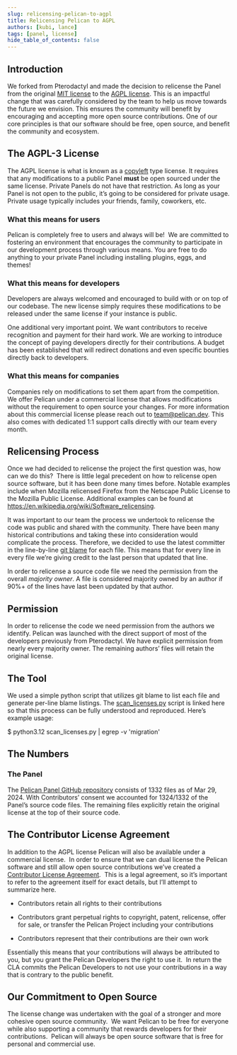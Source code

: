 ---
slug: relicensing-pelican-to-agpl
title: Relicensing Pelican to AGPL
authors: [kubi, lance]
tags: [panel, license]
hide_table_of_contents: false
---

## Introduction

We forked from Pterodactyl and made the decision to relicense the Panel from the original [MIT license](https://en.wikipedia.org/wiki/MIT_License) to the [AGPL license](https://www.gnu.org/licenses/agpl-3.0.en.html). This is an impactful change that was carefully considered by the team to help us move towards the future we envision. This ensures the community will benefit by encouraging and accepting more open source contributions. One of our core principles is that our software should be free, open source, and benefit the community and ecosystem.


## The AGPL-3 License

The AGPL license is what is known as a [copyleft](https://en.wikipedia.org/wiki/Copyleft) type license. It requires that any modifications to a public Panel **must** be open sourced under the same license. Private Panels do not have that restriction. As long as your Panel is not open to the public, it’s going to be considered for private usage. Private usage typically includes your friends, family, coworkers, etc.


### What this means for users

Pelican is completely free to users and always will be!  We are committed to fostering an environment that encourages the community to participate in our development process through various means. You are free to do anything to your private Panel including installing plugins, eggs, and themes!


### What this means for developers

Developers are always welcomed and encouraged to build with or on top of our codebase. The new license simply requires these modifications to be released under the same license if your instance is public.

One additional very important point. We want contributors to receive recognition and payment for their hard work. We are working to introduce the concept of paying developers directly for their contributions. A budget has been established that will redirect donations and even specific bounties directly back to developers.


### What this means for companies

Companies rely on modifications to set them apart from the competition. We offer Pelican under a commercial license that allows modifications without the requirement to open source your changes. For more information about this commercial license please reach out to team@pelican.dev. This also comes with dedicated 1:1 support calls directly with our team every month.


## Relicensing Process

Once we had decided to relicense the project the first question was, how can we do this?  There is little legal precedent on how to relicense open source software, but it has been done many times before. Notable examples include when Mozilla relicensed Firefox from the Netscape Public License to the Mozilla Public License. Additional examples can be found at https://en.wikipedia.org/wiki/Software_relicensing.

It was important to our team the process we undertook to relicense the code was public and shared with the community. There have been many historical contributions and taking these into consideration would complicate the process. Therefore, we decided to use the latest committer in the line-by-line [git blame](https://git-scm.com/docs/git-blame) for each file. This means that for every line in every file we’re giving credit to the last person that updated that line.

In order to relicense a source code file we need the permission from the overall _majority owner_. A file is considered majority owned by an author if 90%+ of the lines have last been updated by that author.


## Permission

In order to relicense the code we need permission from the authors we identify. Pelican was launched with the direct support of most of the developers previously from Pterodactyl. We have explicit permission from nearly every majority owner. The remaining authors’ files will retain the original license.


## The Tool

We used a simple python script that utilizes git blame to list each file and generate per-line blame listings. The [scan\_licenses.py](https://gist.github.com/iamkubi/42445857323a58bcd56fe8bc2d6c5aa1) script is linked here so that this process can be fully understood and reproduced. Here’s example usage:

$ python3.12 scan\_licenses.py | egrep -v 'migration'


## The Numbers

### The Panel

The [Pelican Panel GitHub repository](https://github.com/pelican-dev/panel) consists of 1332 files as of Mar 29, 2024. With Contributors’ consent we accounted for 1324/1332 of the Panel’s source code files. The remaining files explicitly retain the original license at the top of their source code.


## The Contributor License Agreement

In addition to the AGPL license Pelican will also be available under a commercial license.  In order to ensure that we can dual license the Pelican software and still allow open source contributions we’ve created a [Contributor License Agreement](https://github.com/pelican-dev/panel/blob/3.x/contributor_license_agreement.md).  This is a legal agreement, so it’s important to refer to the agreement itself for exact details, but I’ll attempt to summarize here.

- Contributors retain all rights to their contributions

- Contributors grant perpetual rights to copyright, patent, relicense, offer for sale, or transfer the Pelican Project including your contributions

- Contributors represent that their contributions are their own work

Essentially this means that your contributions will always be attributed to you, but you grant the Pelican Developers the right to use it.  In return the CLA commits the Pelican Developers to not use your contributions in a way that is contrary to the public benefit.


## Our Commitment to Open Source

The license change was undertaken with the goal of a stronger and more cohesive open source community.  We want Pelican to be free for everyone while also supporting a community that rewards developers for their contributions.  Pelican will always be open source software that is free for personal and commercial use.

